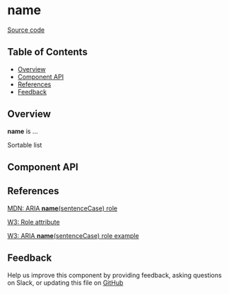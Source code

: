 
# **name**

[Source code](<https://github.com/leemonade/bubbles/tree/main/packages/components/informative/SortableList>)

## Table of Contents

<!-- START doctoc generated TOC please keep comment here to allow auto update -->
<!-- DON'T EDIT THIS SECTION, INSTEAD RE-RUN doctoc TO UPDATE -->

- [Overview](#overview)
- [Component API](#component-api)
- [References](#references)
- [Feedback](#feedback)

## Overview

**name** is ...

<ThemeProvider>
  <SortableList>Sortable list</SortableList>
</ThemeProvider>

## Component API

<Preview>
  <Story id="molecules-informative-sortable-list--playground" />
</Preview>

<Props of={SortableList} />

## References

[MDN: ARIA **name**(sentenceCase) role](<https://developer.mozilla.org/en-US/docs/Web/Accessibility/ARIA/Roles/sortable-list_role>)

[W3: Role attribute](https://www.w3.org/WAI/PF/HTML/wiki/RoleAttribute)

[W3: ARIA **name**(sentenceCase) role example](<https://www.w3.org/TR/2016/WD-wai-aria-practices-1.1-20160317/examples/sortable-list/sortable-list.html>)

## Feedback

Help us improve this component by providing feedback, asking questions on Slack, or updating this file on
[GitHub](<https://github.com/leemonade/bubbles/edit/main/packages/components/informative/SortableList.mdx>)
